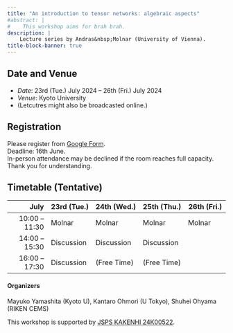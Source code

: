 ```yaml
---
title: "An introduction to tensor networks: algebraic aspects"
#abstract: |
#    This workshop aims for brah brah.
description: |
    Lecture series by Andras&nbsp;Molnar (University of Vienna).
title-block-banner: true
---
```


## Date and Venue
- *Date*: 23rd (Tue.) July 2024 -- 26th (Fri.) July 2024
- *Venue*: Kyoto University
- (Letcutres might also be broadcasted online.)

## Registration

Please register from [Google Form](https://docs.google.com/forms/d/e/1FAIpQLSe1TcyMFgRyhpvItQd17qa7078utbpCIQbo1AOTxYzPF92fJw/viewform?usp=sf_link). <br>
Deadline: 16th June. <br>
In-person attendance may be declined if the room reaches full capacity. Thank you for understanding.

## Timetable (Tentative)


|     July       | 23rd&nbsp;(Tue.) | 24th&nbsp;(Wed.) | 25th&nbsp;(Thu.) | 26th&nbsp;(Fri.) |
|--------------:|-------------|-------------|-------------|-------------|
| 10:00 -- 11:30 |     Molnar    |     Molnar    |     Molnar     |     Molnar      |
| 14:00 -- 15:30 |     Discussion     |     Discussion     |     Discussion      |         |
| 16:00 -- 17:30 |     Discussion     |   (Free Time)          |    (Free Time)     |              |



#### Organizers {.unnumbered .unlisted}
Mayuko Yamashita (Kyoto U), Kantaro Ohmori (U Tokyo), Shuhei Ohyama (RIKEN CEMS)

This workshop is supported by [JSPS KAKENHI 24K00522](https://kaken.nii.ac.jp/en/grant/KAKENHI-PROJECT-24K00522/).